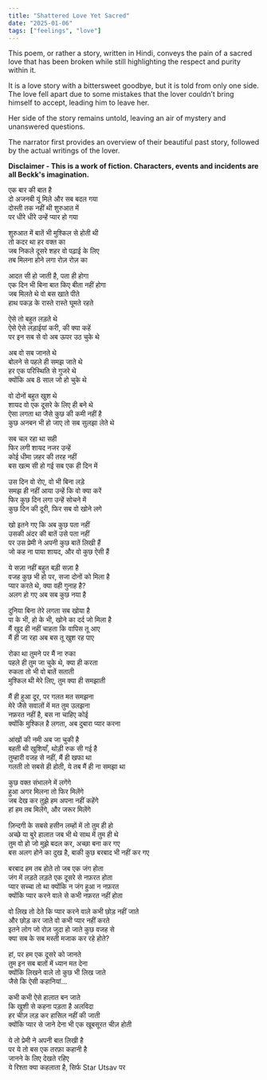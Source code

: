 ```yaml
---
title: "Shattered Love Yet Sacred"
date: "2025-01-06"
tags: ["feelings", "love"]
---
```


This poem, or rather a story, written in Hindi, conveys the pain of a sacred love that has been broken while still highlighting the respect and purity within it.

It is a love story with a bittersweet goodbye, but it is told from only one side. The love fell apart due to some mistakes that the lover couldn’t bring himself to accept, leading him to leave her.

Her side of the story remains untold, leaving an air of mystery and unanswered questions.

The narrator first provides an overview of their beautiful past story, followed by the actual writings of the lover.

**Disclaimer - This is a work of fiction. Characters, events and incidents are all Beckk's imagination.**

एक बार की बात है  
दो अजनबी यूं मिले और सब बदल गया  
दोस्ती तक नहीं थी शुरुआत में  
पर धीरे धीरे उन्हें प्यार हो गया

शुरुआत में बातें भी मुश्किल से होती थी  
तो कदर था हर वक्त का  
जब निकले दूसरे शहर वो पढ़ाई के लिए  
तब मिलना होने लगा रोज़ रोज़ का

आदत सी हो जाती है, पता ही होगा  
एक दिन भी बिना बात किए बीता नहीं होगा  
जब मिलते थे वो बस खाते पीते  
हाथ पकड़ के रास्ते रास्ते घूमते रहते

ऐसे तो बहुत लड़ते थे  
ऐसे ऐसे लड़ाईयां करी, की क्या कहें  
पर इन सब से वो अब ऊपर उठ चुके थे

अब वो सब जानते थे  
बोलने से पहले ही समझ जाते थे  
हर एक परिस्थिति से गुजरे थे  
क्योंकि अब 8 साल जो हो चुके थे

वो दोनों बहुत खुश थे  
शायद वो एक दूसरे के लिए ही बने थे  
ऐसा लगता था जैसे कुछ की कमी नहीं है  
कुछ अनबन भी हो जाए तो सब सुलझा लेते थे

सब चल रहा था सही  
फिर लगी शायद नजर उन्हें  
कोई धीमा ज़हर की तरह नहीं  
बस खत्म सी हो गई सब एक ही दिन में

उस दिन वो रोए, वो भी बिना लड़े  
समझ ही नहीं आया उन्हें कि वो क्या करें  
फिर कुछ दिन लगा उन्हें सोचने में  
कुछ दिन की दूरी, फिर सब वो खोने लगे

खो इतने गए कि अब कुछ पता नहीं  
उसकी अंदर की बातें उसे पता नहीं  
पर उस प्रेमी ने अपनी कुछ बातें लिखी हैं  
जो कह ना पाया शायद, और वो कुछ ऐसी हैं

ये सज़ा नहीं बहुत बड़ी सज़ा है  
वजह कुछ भी हो पर, सजा दोनों को मिला है  
प्यार करते थे, क्या वही गुनाह है?  
अलग हो गए अब सब कुछ नया है

दुनिया बिना तेरे लगता सब खोया है  
पा के भी, हो के भी, खोने का दर्द जो मिला है  
मैं खुद ही नहीं चाहता कि वापिस तू आए  
मैं ही जा रहा अब बस तू खुश रह पाए

रोका था तुमने पर मैं ना रुका  
पहले ही तुम जा चुके थे, क्या ही करता  
रुकता तो भी वो बातें सताती  
मुश्किल थी मेरे लिए, तुम क्या ही समझाती

मैं ही हुआ दूर, पर गलत मत समझना  
मेरे जैसे सवालों में मत तुम उलझना  
नफ़रत नहीं है, बस ना चाहिए कोई  
क्योंकि मुश्किल है लगता, अब दुबारा प्यार करना

आंखों की नमी अब जा चुकी है  
बहती थी खुशियाँ, थोड़ी रुक सी गई है  
तुम्हारी वजह से नहीं, मैं ही खफा था  
गलती तो सबसे ही होती, ये तब मैं ही ना समझा था

कुछ वक्त संभालने में लगेंगे  
हुआ अगर मिलना तो फिर मिलेंगे  
जब देख कर तुझे हम अपना नहीं कहेंगे  
हां हम तब मिलेंगे, और जरूर मिलेंगे

ज़िन्दगी के सबसे हसीन लम्हों में तो तुम ही हो  
अच्छे या बुरे हालात जब भी थे साथ में तुम ही थे  
तुम वो हो जो मुझे बदल कर, अच्छा बना कर गए  
बस अलग होने का दुख है, बाकी कुछ बरबाद भी नहीं कर गए

बरबाद हम तब होते तो जब एक जंग होता  
जंग में लड़ते लड़ते एक दूसरे से नफ़रत होता  
प्यार सच्चा तो था क्योंकि न जंग हुआ न नफ़रत  
क्योंकि प्यार करने वाले से कभी नफ़रत नहीं होता

वो लिख तो देते कि प्यार करने वाले कभी छोड़ नहीं जाते  
और छोड़ कर जाते वो कभी प्यार नहीं करते  
इतने लोग जो रोज़ जुदा हो जाते कुछ वजह से  
क्या सब के सब मस्ती मजाक कर रहे होते?

हां, पर हम एक दूसरे को जानते  
तुम इन सब बातों में ध्यान मत देना  
क्योंकि लिखने वाले तो कुछ भी लिख जाते  
जैसे कि ऐसी कहानियां...

कभी कभी ऐसे हालात बन जाते  
कि खुशी से कहना पड़ता है अलविदा  
हर चीज़ लड़ कर हासिल नहीं की जाती  
क्योंकि प्यार से जाने देना भी एक खूबसूरत चीज़ होती

ये तो प्रेमी ने अपनी बात लिखी है  
पर ये तो बस एक तरफ़ा कहानी है  
जानने के लिए देखते रहिए  
ये रिश्ता क्या कहलाता है, सिर्फ Star Utsav पर
